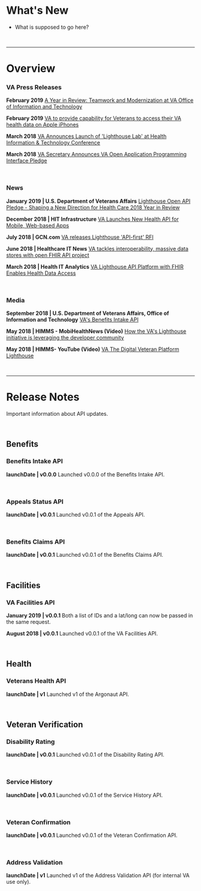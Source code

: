 # What's New

* What is supposed to go here?

<br />

---

# Overview

### VA Press Releases

**February 2019**
[A Year in Review: Teamwork and Modernization at VA Office of Information and Technology](https://www.va.gov/opa/pressrel/pressrelease.cfm?id=4014)

**February 2019**
[VA to provide capability for Veterans to access their VA health data on Apple iPhones](https://www.va.gov/opa/pressrel/pressrelease.cfm?id=5199)

**March 2018**
[VA Announces Launch of 'Lighthouse Lab' at Health Information & Technology Conference](https://www.va.gov/opa/pressrel/pressrelease.cfm?id=4021)

**March 2018**
[VA Secretary Announces VA Open Application Programming Interface Pledge](https://www.va.gov/opa/pressrel/pressrelease.cfm?id=4022)

<br />

### News 

**January 2019 | U.S. Department of Veterans Affairs**
[Lighthouse Open API Pledge - Shaping a New Direction for Health Care 2018 Year in Review](https://www.oit.va.gov/reports/year-in-review/2018/new-capabilities/lighthouse)

**December 2018 | HIT Infrastructure**
[VA Launches New Health API for Mobile, Web-based Apps](https://hitinfrastructure.com/news/va-launches-new-health-api-for-mobile-web-based-apps)

**July 2018 | GCN.com**
[VA releases Lighthouse 'API-first' RFI](https://gcn.com/articles/2018/07/30/va-lighthouse-api.aspx) 

**June 2018 | Healthcare IT News**
[VA tackles interoperability, massive data stores with open FHIR API project](https://www.healthcareitnews.com/news/va-tackles-interoperability-massive-data-stores-open-fhir-api-project)

**March 2018 | Health IT Analytics**
[VA Lighthouse API Platform with FHIR Enables Health Data Access](https://healthitanalytics.com/news/va-lighthouse-api-platform-with-fhir-enables-health-data-access)

<br />

### Media

**September 2018 | U.S. Department of Veterans Affairs, Office of Information and Technology**
[VA's Benefits Intake API](https://www.youtube.com/watch?v=at69_Uz05vA&feature=youtu.be)

**May 2018 | HIMMS - MobiHealthNews (Video)**
[How the VA's Lighthouse initiative is leveraging the developer community](https://www.mobihealthnews.com/content/how-vas-lighthouse-initiative-leveraging-developer-community)

**May 2018 | HIMMS- YouTube  (Video)**
[VA The Digital Veteran Platform Lighthouse](https://www.youtube.com/watch?v=tS2zHheRpqw)

<br />

---

# Release Notes

Important information about API updates.

<br />

## Benefits

### Benefits Intake API

**launchDate | v0.0.0**
Launched v0.0.0 of the Benefits Intake API.

<br />

### Appeals Status API

**launchDate | v0.0.1**
Launched v0.0.1 of the Appeals API.

<br />

### Benefits Claims API

**launchDate | v0.0.1**
Launched v0.0.1 of the Benefits Claims API.

<br />

## Facilities

### VA Facilities API

**January 2019 | v0.0.1**
Both a list of IDs and a lat/long can now be passed in the same request.

**August 2018 | v0.0.1**
Launched v0.0.1 of the VA Facilities API.

<br />

## Health

### Veterans Health API

**launchDate | v1**
Launched v1 of the Argonaut API.

<br />

## Veteran Verification

### Disability Rating

**launchDate | v0.0.1**
Launched v0.0.1 of the Disability Rating API.

<br />

### Service History

**launchDate | v0.0.1**
Launched v0.0.1 of the Service History API.

<br />

### Veteran Confirmation

**launchDate | v0.0.1**
Launched v0.0.1 of the Veteran Confirmation API.

<br />

### Address Validation

**launchDate | v1**
Launched v1 of the Address Validation API (for internal VA use only).